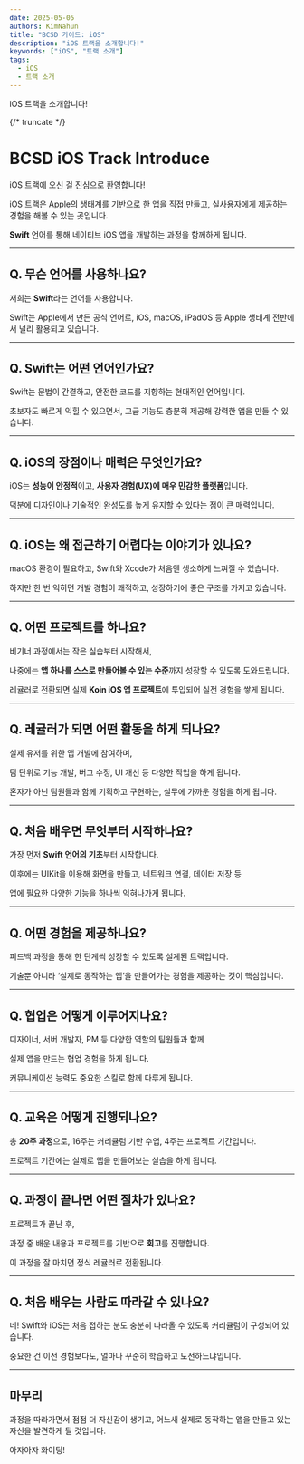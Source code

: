 ```yaml
---
date: 2025-05-05
authors: KimNahun
title: "BCSD 가이드: iOS"
description: "iOS 트랙을 소개합니다!"
keywords: ["iOS", "트랙 소개"]
tags:
  - iOS
  - 트랙 소개
---
```


iOS 트랙을 소개합니다!

{/* truncate */}

# **BCSD iOS Track Introduce**

iOS 트랙에 오신 걸 진심으로 환영합니다!

iOS 트랙은 Apple의 생태계를 기반으로 한 앱을 직접 만들고, 실사용자에게 제공하는 경험을 해볼 수 있는 곳입니다.

**Swift** 언어를 통해 네이티브 iOS 앱을 개발하는 과정을 함께하게 됩니다.

---

## **Q. 무슨 언어를 사용하나요?**

저희는 **Swift**라는 언어를 사용합니다.

Swift는 Apple에서 만든 공식 언어로, iOS, macOS, iPadOS 등 Apple 생태계 전반에서 널리 활용되고 있습니다.

---

## **Q. Swift는 어떤 언어인가요?**

Swift는 문법이 간결하고, 안전한 코드를 지향하는 현대적인 언어입니다.

초보자도 빠르게 익힐 수 있으면서, 고급 기능도 충분히 제공해 강력한 앱을 만들 수 있습니다.

---

## **Q. iOS의 장점이나 매력은 무엇인가요?**

iOS는 **성능이 안정적**이고, **사용자 경험(UX)에 매우 민감한 플랫폼**입니다.

덕분에 디자인이나 기술적인 완성도를 높게 유지할 수 있다는 점이 큰 매력입니다.

---

## **Q. iOS는 왜 접근하기 어렵다는 이야기가 있나요?**

macOS 환경이 필요하고, Swift와 Xcode가 처음엔 생소하게 느껴질 수 있습니다.

하지만 한 번 익히면 개발 경험이 쾌적하고, 성장하기에 좋은 구조를 가지고 있습니다.

---

## **Q. 어떤 프로젝트를 하나요?**

비기너 과정에서는 작은 실습부터 시작해서,

나중에는 **앱 하나를 스스로 만들어볼 수 있는 수준**까지 성장할 수 있도록 도와드립니다.

레귤러로 전환되면 실제 **Koin iOS 앱 프로젝트**에 투입되어 실전 경험을 쌓게 됩니다.

---

## **Q. 레귤러가 되면 어떤 활동을 하게 되나요?**

실제 유저를 위한 앱 개발에 참여하며,

팀 단위로 기능 개발, 버그 수정, UI 개선 등 다양한 작업을 하게 됩니다.

혼자가 아닌 팀원들과 함께 기획하고 구현하는, 실무에 가까운 경험을 하게 됩니다.

---

## **Q. 처음 배우면 무엇부터 시작하나요?**

가장 먼저 **Swift 언어의 기초**부터 시작합니다.

이후에는 UIKit을 이용해 화면을 만들고, 네트워크 연결, 데이터 저장 등

앱에 필요한 다양한 기능을 하나씩 익혀나가게 됩니다.

---

## **Q. 어떤 경험을 제공하나요?**

피드백 과정을 통해 한 단계씩 성장할 수 있도록 설계된 트랙입니다.

기술뿐 아니라 ‘실제로 동작하는 앱’을 만들어가는 경험을 제공하는 것이 핵심입니다.

---

## **Q. 협업은 어떻게 이루어지나요?**

디자이너, 서버 개발자, PM 등 다양한 역할의 팀원들과 함께

실제 앱을 만드는 협업 경험을 하게 됩니다.

커뮤니케이션 능력도 중요한 스킬로 함께 다루게 됩니다.

---

## **Q. 교육은 어떻게 진행되나요?**

총 **20주 과정**으로, 16주는 커리큘럼 기반 수업, 4주는 프로젝트 기간입니다.

프로젝트 기간에는 실제로 앱을 만들어보는 실습을 하게 됩니다.

---

## **Q. 과정이 끝나면 어떤 절차가 있나요?**

프로젝트가 끝난 후,

과정 중 배운 내용과 프로젝트를 기반으로 **회고**를 진행합니다.

이 과정을 잘 마치면 정식 레귤러로 전환됩니다.

---

## **Q. 처음 배우는 사람도 따라갈 수 있나요?**

네! Swift와 iOS는 처음 접하는 분도 충분히 따라올 수 있도록 커리큘럼이 구성되어 있습니다.

중요한 건 이전 경험보다도, 얼마나 꾸준히 학습하고 도전하느냐입니다.

---

## **마무리**

과정을 따라가면서 점점 더 자신감이 생기고, 어느새 실제로 동작하는 앱을 만들고 있는 자신을 발견하게 될 것입니다.

아자아자 화이팅!